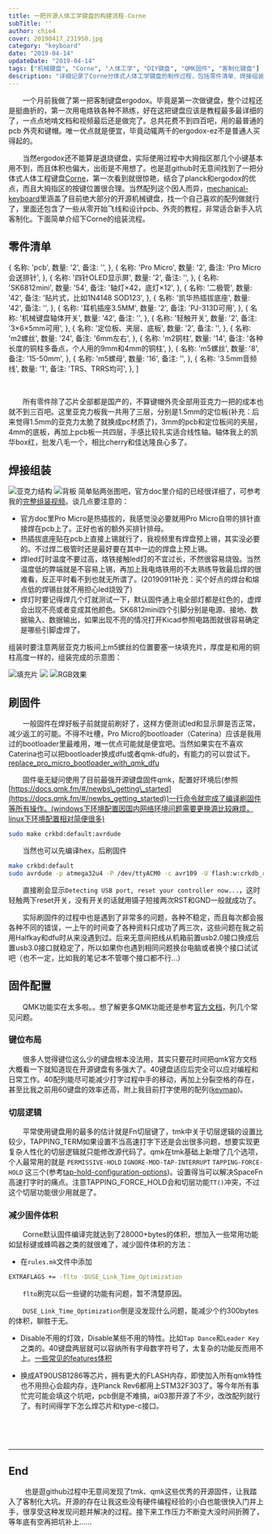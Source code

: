 ```yaml
---
title: 一把开源人体工学键盘的构建流程-Corne
subTitle: ''
author: chie4
cover: 20190417_231950.jpg
category: "keyboard"
date: "2019-04-14"
updateDate: "2019-04-14"
tags: ["机械键盘", "Corne", "人体工学", "DIY键盘", "QMK固件", "客制化键盘"]
description: "详细记录了Corne分体式人体工学键盘的制作过程，包括零件清单、焊接组装步骤以及QMK固件的配置和使用方法。"
---
```


&emsp;&emsp;一个月前我做了第一把客制键盘ergodox。毕竟是第一次做键盘，整个过程还是挺曲折的，第一次用电烙铁各种不熟练，好在这把键盘应该是教程最多最详细的了，一点点地啃文档和视频最后还是做完了。总共花费不到四百吧，用的最普通的pcb 外壳和键帽。唯一优点就是便宜，毕竟动辄两千的ergodox-ez不是普通人买得起的。

&emsp;&emsp;当然ergodox还不能算是退烧键盘，实际使用过程中大拇指区那几个小键基本用不到，而且体积也偏大，出街是不用想了。也是逛github时无意间找到了一把分体式人体工程键盘[Corne](https://github.com/foostan/crkbd)，第一次看到就很惊艳，结合了planck和ergodox的优点，而且大拇指区的按键位置很合理。当然配列这个因人而异，[mechanical-keyboard](https://github.com/help-14/mechanical-keyboard)里涵盖了目前绝大部分的开源机械键盘，找一个自己喜欢的配列做就行了，里面还包含了一些从零开始飞线和设计pcb、外壳的教程，非常适合新手入坑客制化。下面简单介绍下Corne的组装流程。

## 零件清单

  {
    名称: 'pcb',
    数量: '2',
    备注: '',
  },
  {
    名称: 'Pro Micro',
    数量: '2',
    备注: 'Pro Micro会送排针',
  },
  {
    名称: '四针OLED显示屏',
    数量: '2',
    备注: '',
  },
  {
    名称: 'SK6812mini',
    数量: '54',
    备注: '轴灯×42，底灯×12',
  },
  {
    名称: '二极管',
    数量: '42',
    备注: '贴片式，比如1N4148 SOD123',
  },
  {
    名称: '凯华热插拔底座',
    数量: '42',
    备注: '',
  },
  {
    名称: '耳机插座3.5MM',
    数量: '2',
    备注: 'PJ-313D可用',
  },
  {
    名称: '机械键盘轴体开关',
    数量: '42',
    备注: '',
  },
  {
    名称: '轻触开关',
    数量: '2',
    备注: '3×6×5mm可用',
  },
  {
    名称: '定位板、夹层、底板',
    数量: '2',
    备注: '',
  },
  {
    名称: 'm2螺丝',
    数量: '24',
    备注: '6mm左右',
  },
  {
    名称: 'm2铜柱',
    数量: '14',
    备注: '各种长度的铜柱多备点，个人用的9mm和4mm的铜柱',
  },
  {
    名称: 'm5螺丝',
    数量: '8',
    备注: '15-50mm',
  },
  {
    名称: 'm5螺母',
    数量: '16',
    备注: '',
  },
  {
    名称: '3.5mm音频线',
    数量: '1',
    备注: 'TRS、TRRS均可',
  },
]

<CustomTable data={partsData} />

&emsp;
<div></div>

&emsp;&emsp;所有零件除了芯片全部都是国产的，不算键帽外壳全部用亚克力一把的成本也就不到三百吧。这里亚克力板我一共用了三层，分别是1.5mm的定位板(补充：后来觉得1.5mm的亚克力太脆了就换成pc材质了)，3mm的pcb和定位板间的夹层，4mm的底板，再加上pcb板一共四层，手感比较扎实适合线性轴。轴体我上的凯华box红，批发八毛一个，相比cherry和佳达隆良心多了。

## 焊接组装
![亚克力结构](./20190418_172824.jpg)
![背板](./20190418_172946.jpg)
简单贴两张图吧，官方doc里介绍的已经很详细了，可参考我的[完整组装视频](www.chie4.com)。谈几点要注意的：

   * 官方doc里Pro Micro是热插拔的，我感觉没必要就用Pro Micro自带的排针直接焊在pcb上了。正好也省的额外买排针排母。
   * 热插拔底座贴在pcb上直接上锡就行了，我视频里有焊盘预上锡，其实没必要的。不过焊二极管时还是最好要在其中一边的焊盘上预上锡。
   * 焊led灯时温度不要过高，烙铁接触led灯的不宜过长，不然很容易烧毁。当然温度低的弊端就是不容易上锡，再加上我电烙铁用的不太熟练导致最后焊的很难看，反正平时看不到也就无所谓了。(20190911补充：买个好点的焊台和熔点低的焊锡丝就不用担心led烧毁了)
   * 焊灯时要记得焊几个灯就测试一下，默认固件通上电全部灯都是红色的，虚焊会出现不亮或者变成其他颜色。SK6812mini四个引脚分别是电源、接地、数据输入、数据输出，如果出现不亮的情况打开Kicad参照电路图就很容易确定是哪些引脚虚焊了。

组装时要注意两层亚克力板间上m5螺丝的位置要塞一块填充片，厚度是和用的铜柱高度一样的，组装完成的示意图：

![填充片](./20190418_172024.jpg)
![](./20190417_233043.jpg)
![RGB效果](./20190417_231950.jpg)

## 刷固件

&emsp;&emsp;一般固件在焊好板子前就提前刷好了，这样方便测试led和显示屏是否正常，减少返工的可能。不得不吐槽，Pro Micro的bootloader（Caterina）应该是我用过的bootloader里最难用，唯一优点可能就是便宜吧。当然如果实在不喜欢Caterina也可以把bootloader换成dfu或者qmk-dfu的，有能力的可以尝试下。[replace\_pro\_micro\_bootloader\_with\_qmk\_dfu](https://www.reddit.com/r/olkb/comments/8sxgzb/replace_pro_micro_bootloader_with_qmk_dfu/)

&emsp;&emsp;固件毫无疑问使用了目前最强开源键盘固件qmk，配置好环境后(参照[https://docs.qmk.fm/#/newbs\_getting\_started](https://docs.qmk.fm/#/newbs_getting_started))一行命令就完成了编译刷固件等所有操作。(windows下环境配置因国内网络环境问题需要更换源比较麻烦，linux下环境配置相对简便很多)
``` bash
sudo make crkbd:default:avrdude
```
&emsp;&emsp;当然也可以先编译hex，后刷固件
``` bash
make crkbd:default
sudo avrdude -p atmega32u4 -P /dev/ttyACM0 -c avr109 -U flash:w:crkdb_rev1_default.hex
```

&emsp;&emsp;直接刷会显示`Detecting USB port, reset your controller now...`，这时轻触两下reset开关，没有开关的话就用镊子短接两次RST和GND一般就成功了。

&emsp;&emsp;实际刷固件的过程中也是遇到了非常多的问题，各种不稳定，而且每次都会报各种不同的错误，一上午的时间查了各种资料只成功了两三次，这些问题在我之前用Halfkay和dfu时从来没遇到过。后来无意间把线从机箱前置usb2.0接口换成后置usb3.0接口就稳定了，所以如果你也遇到相同问题换台电脑或者换个接口试试吧（也不一定，比如我的笔记本不管哪个接口都不行...）

## 固件配置

&emsp;&emsp;QMK功能实在太多啦。。想了解更多QMK功能还是参考[官方文档](https://docs.qmk.fm/#/)，列几个常见问题。

### 键位布局

&emsp;&emsp;很多人觉得键位这么少的键盘根本没法用，其实只要花时间把qmk官方文档大概看一下就知道现在开源键盘有多强大了。40键盘适应后完全可以应对编程和日常工作。40配列能尽可能减少打字过程中手的移动，再加上分裂空格的存在，甚至比我之前用60键盘的效率还高，附上我目前打字使用的配列([keymap](https://github.com/chie4hao/qmk_firmware/blob/master/keyboards/crkbd/keymaps/chie4/keymap.c))。 

### 切层逻辑

&emsp;&emsp;平常使用键盘用的最多的估计就是Fn切层键了，tmk中关于切层逻辑的设置比较少，TAPPING\_TERM如果设置不当高速打字下还是会出很多问题，想要实现更复杂人性化的切层逻辑就只能修改源代码了。qmk在tmk基础上新增了几个选项，个人最常用的就是   `PERMISSIVE-HOLD` `IGNORE-MOD-TAP-INTERRUPT` `TAPPING-FORCE-HOLD` 这三个(参考[tap-hold-configuration-options](https://docs.qmk.fm/#/feature_advanced_keycodes?id=tap-hold-configuration-options))。设置得当可以解决SpaceFn高速打字时的痛点。注意TAPPING\_FORCE\_HOLD会和切层功能`TT()`冲突，不过这个切层功能很少用就是了。

### 减少固件体积
&emsp;&emsp;Corne默认固件编译完就达到了28000+bytes的体积，想加入一些常用功能如鼠标键或蜂鸣器之类的就很难了，减少固件体积的方法：

* 在`rules.mk`文件中添加

``` bash
EXTRAFLAGS += -flto -DUSE_Link_Time_Optimization
```

&emsp;&emsp;`flto`刷完以后一些键的功能有问题，暂不清楚原因。

&emsp;&emsp;`DUSE_Link_Time_Optimization`倒是没发现什么问题，能减少个约300bytes的体积，聊胜于无。

* Disable不用的灯效，Disable某些不用的特性。比如`Tap Dance`和`Leader Key`之类的。40键盘两层就可以容纳所有字母数字符号了，太复杂的功能反而用不上。[一些常见的features体积](https://thomasbaart.nl/2018/12/01/reducing-firmware-size-in-qmk/)

* 换成AT90USB1286等芯片，拥有更大的FLASH内存，即使加入所有qmk特性也不用担心会超内存，连Planck Rev6都用上STM32F303了。等今年所有事忙完可能会填这个坑吧，pcb倒是不难搞，ai03那开源了不少，改改配列就行了。有时间得学下怎么焊芯片和type-c接口。

&emsp;
<div></div>
&emsp;

********

## End

&emsp;&emsp;
也是逛github过程中无意间发现了tmk、qmk这些优秀的开源固件，让我踏入了客制化大坑。开源的存在让我这些没有硬件编程经验的小白也能很快入门并上手，很享受这种发现问题并解决的过程。接下来工作压力不断变大没时间折腾了，等年底有空再把坑补上......

&emsp;&emsp;
